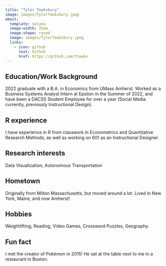 ```yaml
---
title: "Tyler Tewksbury"
image: images/TylerTewksbury.jpeg
about:
  template: solana
  image-width: 15em
  image-shape: round
  image: images/TylerTewksbury.jpeg
  links:
    - icon: github
      text: Github
      href: https://github.com/ttewks
---
```



## Education/Work Background
2022 graduate with a B.A. in Economics from UMass Amherst.
Worked as a Business Systems Analyst Intern at Epsilon in the Summer of 2022, and have been a
DACSS Student Employee for over a year (Social Media currently, previously Instructional Design).

## R experience
I have experience in R from classwork in Econometrics and Quantitative Research Methods, as well as working on 601 as an Instructional Designer.


## Research interests
Data Visualization, Autonomous Transportation

## Hometown
Originally from Milton Massachusetts, but moved around a lot. Lived in New York, Maine, and now Amherst!

## Hobbies
Weightlifting, Reading, Video Games, Crossword Puzzles, Geography.

## Fun fact
I met the creator of Pokémon in 2015! He sat at the table next to me in a restaurant in Boston.
